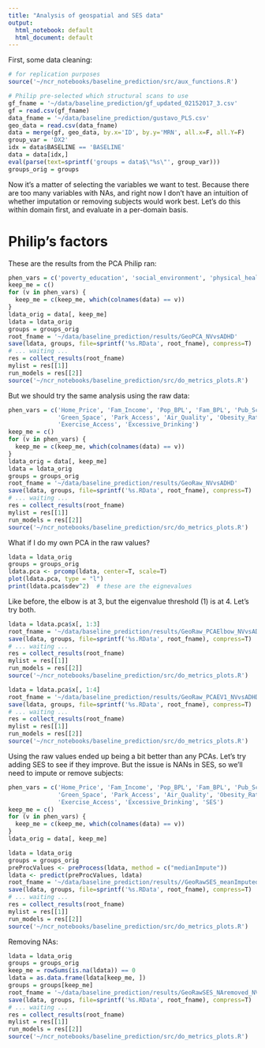```yaml
---
title: "Analysis of geospatial and SES data"
output:
  html_notebook: default
  html_document: default
---
```


First, some data cleaning:

```r
# for replication purposes
source('~/ncr_notebooks/baseline_prediction/src/aux_functions.R')

# Philip pre-selected which structural scans to use
gf_fname = '~/data/baseline_prediction/gf_updated_02152017_3.csv'
gf = read.csv(gf_fname)
data_fname = '~/data/baseline_prediction/gustavo_PLS.csv'
geo_data = read.csv(data_fname)
data = merge(gf, geo_data, by.x='ID', by.y='MRN', all.x=F, all.Y=F)
group_var = 'DX2'
idx = data$BASELINE == 'BASELINE'
data = data[idx,]
eval(parse(text=sprintf('groups = data$\"%s\"', group_var)))
groups_orig = groups
```

Now it's a matter of selecting the variables we want to test. Because there are too many variables with NAs, and right now I don't have an intuition of whether imputation or removing subjects would work best. Let's do this within domain first, and evaluate in a per-domain basis.

# Philip's factors

These are the results from the PCA Philip ran:

```r
phen_vars = c('poverty_education', 'social_environment', 'physical_health_environment', 'physical_envronment')
keep_me = c()
for (v in phen_vars) {
  keep_me = c(keep_me, which(colnames(data) == v))
}
ldata_orig = data[, keep_me]
ldata = ldata_orig
groups = groups_orig
root_fname = '~/data/baseline_prediction/results/GeoPCA_NVvsADHD'
save(ldata, groups, file=sprintf('%s.RData', root_fname), compress=T)
# ... waiting ...
res = collect_results(root_fname)
mylist = res[[1]]
run_models = res[[2]]
source('~/ncr_notebooks/baseline_prediction/src/do_metrics_plots.R')
```

But we should try the same analysis using the raw data:

```r
phen_vars = c('Home_Price', 'Fam_Income', 'Pop_BPL', 'Fam_BPL', 'Pub_School', 'Crime_Rate',
              'Green_Space', 'Park_Access', 'Air_Quality', 'Obesity_Rate', 'Food_Index',
              'Exercise_Access', 'Excessive_Drinking')
keep_me = c()
for (v in phen_vars) {
  keep_me = c(keep_me, which(colnames(data) == v))
}
ldata_orig = data[, keep_me]
ldata = ldata_orig
groups = groups_orig
root_fname = '~/data/baseline_prediction/results/GeoRaw_NVvsADHD'
save(ldata, groups, file=sprintf('%s.RData', root_fname), compress=T)
# ... waiting ...
res = collect_results(root_fname)
mylist = res[[1]]
run_models = res[[2]]
source('~/ncr_notebooks/baseline_prediction/src/do_metrics_plots.R')
```

What if I do my own PCA in the raw values?

```r
ldata = ldata_orig
groups = groups_orig
ldata.pca <- prcomp(ldata, center=T, scale=T)
plot(ldata.pca, type = "l")
print(ldata.pca$sdev^2)  # these are the eignevalues
```

Like before, the elbow is at 3, but the eigenvalue threshold (1) is at 4. Let's try both.

```r
ldata = ldata.pca$x[, 1:3]
root_fname = '~/data/baseline_prediction/results/GeoRaw_PCAElbow_NVvsADHD'
save(ldata, groups, file=sprintf('%s.RData', root_fname), compress=T)
# ... waiting ...
res = collect_results(root_fname)
mylist = res[[1]]
run_models = res[[2]]
source('~/ncr_notebooks/baseline_prediction/src/do_metrics_plots.R')
```

```r
ldata = ldata.pca$x[, 1:4]
root_fname = '~/data/baseline_prediction/results/GeoRaw_PCAEV1_NVvsADHD'
save(ldata, groups, file=sprintf('%s.RData', root_fname), compress=T)
# ... waiting ...
res = collect_results(root_fname)
mylist = res[[1]]
run_models = res[[2]]
source('~/ncr_notebooks/baseline_prediction/src/do_metrics_plots.R')
```

Using the raw values ended up being a bit better than any PCAs. Let's try adding SES to see if they improve. But the issue is NANs in SES, so we'll need to impute or remove subjects:

```r
phen_vars = c('Home_Price', 'Fam_Income', 'Pop_BPL', 'Fam_BPL',	'Pub_School', 'Crime_Rate',
              'Green_Space', 'Park_Access', 'Air_Quality', 'Obesity_Rate', 'Food_Index',
              'Exercise_Access', 'Excessive_Drinking', 'SES')
keep_me = c()
for (v in phen_vars) {
  keep_me = c(keep_me, which(colnames(data) == v))
}
ldata_orig = data[, keep_me]
```

```r
ldata = ldata_orig
groups = groups_orig
preProcValues <- preProcess(ldata, method = c("medianImpute"))
ldata <- predict(preProcValues, ldata)
root_fname = '~/data/baseline_prediction/results//GeoRawSES_meanImputed_NVvsADHD'
save(ldata, groups, file=sprintf('%s.RData', root_fname), compress=T)
# ... waiting ...
res = collect_results(root_fname)
mylist = res[[1]]
run_models = res[[2]]
source('~/ncr_notebooks/baseline_prediction/src/do_metrics_plots.R')
```

Removing NAs:

```r
ldata = ldata_orig
groups = groups_orig
keep_me = rowSums(is.na(ldata)) == 0
ldata = as.data.frame(ldata[keep_me, ])
groups = groups[keep_me]
root_fname = '~/data/baseline_prediction/results/GeoRawSES_NAremoved_NVvsADHD'
save(ldata, groups, file=sprintf('%s.RData', root_fname), compress=T)
# ... waiting ...
res = collect_results(root_fname)
mylist = res[[1]]
run_models = res[[2]]
source('~/ncr_notebooks/baseline_prediction/src/do_metrics_plots.R')
```


